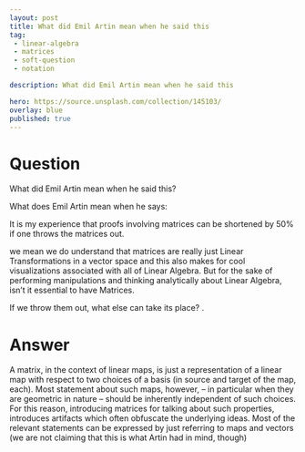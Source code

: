 ---
layout: post
title: What did Emil Artin mean when he said this
tag:
 - linear-algebra
 - matrices
 - soft-question
 - notation

description: What did Emil Artin mean when he said this

hero: https://source.unsplash.com/collection/145103/
overlay: blue 
published: true
---

# Question 

What did Emil Artin mean when he said this?

<!--break-->


What does Emil Artin mean when he says:

It is my experience that proofs involving matrices can be shortened by 50% if one throws the matrices out.


we mean we do understand that matrices are really just Linear Transformations in a vector space and this also makes for cool visualizations associated with all of Linear Algebra.
 But for the sake of performing manipulations and thinking analytically about Linear Algebra, isn't it essential to have Matrices.
 
If we throw them out, what else can take its place?
.


# Answer 


A matrix, in the context of linear maps, is just a representation of a linear map with respect to two choices of a basis (in source and target of the map, each). Most statement about such maps, however, -- in particular when they are geometric in nature -- should be inherently independent of such choices. 
For this reason, introducing matrices for talking about such properties, introduces artifacts which often obfuscate the underlying ideas. Most of the relevant statements can be expressed by just referring to maps and vectors 
(we are  not claiming that this is what Artin had in mind, though)

